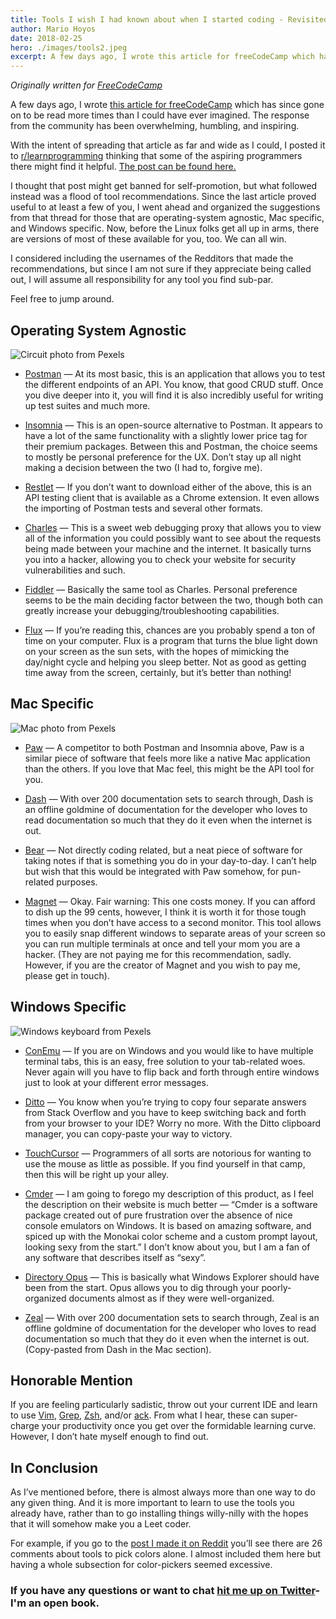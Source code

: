 ```yaml
---
title: Tools I wish I had known about when I started coding - Revisited
author: Mario Hoyos
date: 2018-02-25
hero: ./images/tools2.jpeg
excerpt: A few days ago, I wrote this article for freeCodeCamp which has since gone on to be read more times than I could have ever imagined. The response from the community has been overwhelming, humbling, and inspiring.
---
```


_Originally written for [FreeCodeCamp](https://www.freecodecamp.org/news/tools-i-wish-i-had-known-about-when-i-started-coding-revisited-ffb715ffd23f/)_

A few days ago, I wrote [this article for freeCodeCamp](https://www.freecodecamp.org/news/tools-i-wish-i-had-known-about-when-i-started-coding-57849efd9248/) which has since gone on to be read more times than I could have ever imagined. The response from the community has been overwhelming, humbling, and inspiring.

With the intent of spreading that article as far and wide as I could, I posted it to [r/learnprogramming](https://www.reddit.com/r/learnprogramming/) thinking that some of the aspiring programmers there might find it helpful. [The post can be found here.](https://www.reddit.com/r/learnprogramming/comments/7y08m9/tools_i_wish_i_had_known_about_when_i_started/)

I thought that post might get banned for self-promotion, but what followed instead was a flood of tool recommendations. Since the last article proved useful to at least a few of you, I went ahead and organized the suggestions from that thread for those that are operating-system agnostic, Mac specific, and Windows specific. Now, before the Linux folks get all up in arms, there are versions of most of these available for you, too. We can all win.

I considered including the usernames of the Redditors that made the recommendations, but since I am not sure if they appreciate being called out, I will assume all responsibility for any tool you find sub-par.

Feel free to jump around.

## Operating System Agnostic

<div className="Image__Small">
  <img
    src="./images/circuit.jpeg"
    title="Circuit photo from Pexels"
    alt="Circuit photo from Pexels"
  />
</div>

- [Postman](https://www.getpostman.com/) — At its most basic, this is an application that allows you to test the different endpoints of an API. You know, that good CRUD stuff. Once you dive deeper into it, you will find it is also incredibly useful for writing up test suites and much more.

- [Insomnia](https://insomnia.rest/) — This is an open-source alternative to Postman. It appears to have a lot of the same functionality with a slightly lower price tag for their premium packages. Between this and Postman, the choice seems to mostly be personal preference for the UX. Don’t stay up all night making a decision between the two (I had to, forgive me).

- [Restlet](https://chrome.google.com/webstore/detail/talend-api-tester-free-ed/aejoelaoggembcahagimdiliamlcdmfm?hl=en) — If you don’t want to download either of the above, this is an API testing client that is available as a Chrome extension. It even allows the importing of Postman tests and several other formats.

- [Charles](https://www.charlesproxy.com/) — This is a sweet web debugging proxy that allows you to view all of the information you could possibly want to see about the requests being made between your machine and the internet. It basically turns you into a hacker, allowing you to check your website for security vulnerabilities and such.

- [Fiddler](https://www.telerik.com/fiddler) — Basically the same tool as Charles. Personal preference seems to be the main deciding factor between the two, though both can greatly increase your debugging/troubleshooting capabilities.

- [Flux](https://justgetflux.com/) — If you’re reading this, chances are you probably spend a ton of time on your computer. Flux is a program that turns the blue light down on your screen as the sun sets, with the hopes of mimicking the day/night cycle and helping you sleep better. Not as good as getting time away from the screen, certainly, but it’s better than nothing!

## Mac Specific

<div className="Image__Small">
  <img
    src="./images/mac.jpeg"
    title="Mac photo from Pexels"
    alt="Mac photo from Pexels"
  />
</div>

- [Paw](https://paw.cloud/) — A competitor to both Postman and Insomnia above, Paw is a similar piece of software that feels more like a native Mac application than the others. If you love that Mac feel, this might be the API tool for you.

- [Dash](https://kapeli.com/dash) — With over 200 documentation sets to search through, Dash is an offline goldmine of documentation for the developer who loves to read documentation so much that they do it even when the internet is out.

- [Bear](https://bear.app/) — Not directly coding related, but a neat piece of software for taking notes if that is something you do in your day-to-day. I can’t help but wish that this would be integrated with Paw somehow, for pun-related purposes.

- [Magnet](https://apps.apple.com/us/app/magnet/id441258766?mt=12) — Okay. Fair warning: This one costs money. If you can afford to dish up the 99 cents, however, I think it is worth it for those tough times when you don’t have access to a second monitor. This tool allows you to easily snap different windows to separate areas of your screen so you can run multiple terminals at once and tell your mom you are a hacker. (They are not paying me for this recommendation, sadly. However, if you are the creator of Magnet and you wish to pay me, please get in touch).

## Windows Specific

<div className="Image__Small">
  <img
    src="./images/keyboard.jpeg"
    title="Windows keyboard from Pexels"
    alt="Windows keyboard from Pexels"
  />
</div>

- [ConEmu](https://conemu.github.io/) — If you are on Windows and you would like to have multiple terminal tabs, this is an easy, free solution to your tab-related woes. Never again will you have to flip back and forth through entire windows just to look at your different error messages.

- [Ditto](https://ditto-cp.sourceforge.io/) — You know when you’re trying to copy four separate answers from Stack Overflow and you have to keep switching back and forth from your browser to your IDE? Worry no more. With the Ditto clipboard manager, you can copy-paste your way to victory.

- [TouchCursor](http://martin-stone.github.io/touchcursor/) — Programmers of all sorts are notorious for wanting to use the mouse as little as possible. If you find yourself in that camp, then this will be right up your alley.

- [Cmder](https://cmder.net/) — I am going to forego my description of this product, as I feel the description on their website is much better — “Cmder is a software package created out of pure frustration over the absence of nice console emulators on Windows. It is based on amazing software, and spiced up with the Monokai color scheme and a custom prompt layout, looking sexy from the start.” I don’t know about you, but I am a fan of any software that describes itself as “sexy”.

- [Directory Opus](https://www.gpsoft.com.au/) — This is basically what Windows Explorer should have been from the start. Opus allows you to dig through your poorly-organized documents almost as if they were well-organized.

- [Zeal](https://zealdocs.org/) — With over 200 documentation sets to search through, Zeal is an offline goldmine of documentation for the developer who loves to read documentation so much that they do it even when the internet is out. (Copy-pasted from Dash in the Mac section).

## Honorable Mention

If you are feeling particularly sadistic, throw out your current IDE and learn to use [Vim](https://www.vim.org/), [Grep](https://www.gnu.org/software/grep/manual/grep.html), [Zsh](http://zsh.sourceforge.net/), and/or [ack](https://beyondgrep.com/). From what I hear, these can super-charge your productivity once you get over the formidable learning curve. However, I don’t hate myself enough to find out.

## In Conclusion

As I’ve mentioned before, there is almost always more than one way to do any given thing. And it is more important to learn to use the tools you already have, rather than to go installing things willy-nilly with the hopes that it will somehow make you a Leet coder.

For example, if you go to the [post I made it on Reddit](https://www.reddit.com/r/learnprogramming/comments/7y08m9/tools_i_wish_i_had_known_about_when_i_started/) you’ll see there are 26 comments about tools to pick colors alone. I almost included them here but having a whole subsection for color-pickers seemed excessive.

### If you have any questions or want to chat [hit me up on Twitter](https://twitter.com/marioahoyos)- I'm an open book.
